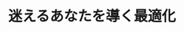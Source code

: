 ﻿---
title: "迷えるあなたを導く最適化"
category: "工学院"
vol: 75
interviewee: "水野 眞治"
url: ""
tags: []
pdf: "75-4-mizuno.pdf"
career: ""
preface: "モノ・カネ・ヒト・情報……。現代社会は多くのものが錯綜している時代と言える。その中で、企業や政府などの社会組織はそれらを運用して上手く利益を得る必要があるが、それは簡単ではない。特に大きな組織だといろいろな事業を運用する必要があるので、どの事業にどれだけ力を入れれば利益が大きくなるかが非常にわかりにくい。　この問題を解決するための良い手法として、最適化と呼ばれるものがある。今回はその最適化について長年研究している水野研究室を訪ね、お話を伺った。"
---
